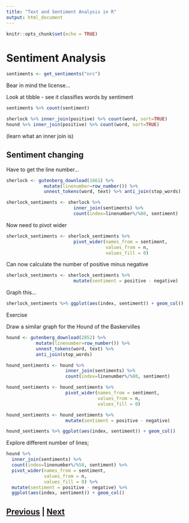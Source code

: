 ```yaml
---
title: "Text and Sentiment Analysis in R"
output: html_document
---
```


```r
knitr::opts_chunk$set(echo = TRUE)
```

# Sentiment Analysis

```r
sentiments <- get_sentiments("nrc")
```

Bear in mind the license...

Look at tibble - see it classifies words by sentiment

```r
sentiments %>% count(sentiment)
```

```r
sherlock %>% inner_join(positive) %>% count(word, sort=TRUE)
hound %>% inner_join(positive) %>% count(word, sort=TRUE)
```

(learn what an inner join is)

## Sentiment changing

Have to get the line number...

```r
sherlock <- gutenberg_download(1661) %>% 
              mutate(linenumber=row_number()) %>% 
              unnest_tokens(word, text) %>% anti_join(stop_words)
```

```r
sherlock_sentiments <- sherlock %>% 
                         inner_join(sentiments) %>% 
                         count(index=linenumber%/%80, sentiment)
```

Now need to pivot wider

```r
sherlock_sentiments <- sherlock_sentiments %>% 
                         pivot_wider(names_from = sentiment, 
                                     values_from = n, 
                                     values_fill = 0)
```

Can now calculate the number of positive minus negative

```r
sherlock_sentiments <- sherlock_sentiments %>%
                         mutate(sentiment = positive - negative)
```

Graph this...

```r
sherlock_sentiments %>% ggplot(aes(index, sentiment)) + geom_col()
```

Exercise

Draw a similar graph for the Hound of the Baskervilles

```r
hound <- gutenberg_download(2852) %>% 
           mutate(linenumber=row_number()) %>% 
           unnest_tokens(word, text) %>% 
           anti_join(stop_words)

hound_sentiments <- hound %>% 
                      inner_join(sentiments) %>% 
                      count(index=linenumber%/%80, sentiment)

hound_sentiments <- hound_sentiments %>% 
                      pivot_wider(names_from = sentiment, 
                                  values_from = n, 
                                  values_fill = 0)

hound_sentiments <- hound_sentiments %>%
                      mutate(sentiment = positive - negative)

hound_sentiments %>% ggplot(aes(index, sentiment)) + geom_col()
```

Explore different number of lines;

```r
hound %>% 
  inner_join(sentiments) %>% 
  count(index=linenumber%/%50, sentiment) %>%
  pivot_wider(names_from = sentiment, 
              values_from = n, 
              values_fill = 0) %>%
  mutate(sentiment = positive - negative) %>%
  ggplot(aes(index, sentiment)) + geom_col()

```


## [Previous](tokenising.html) | [Next](wordclouds.html)

